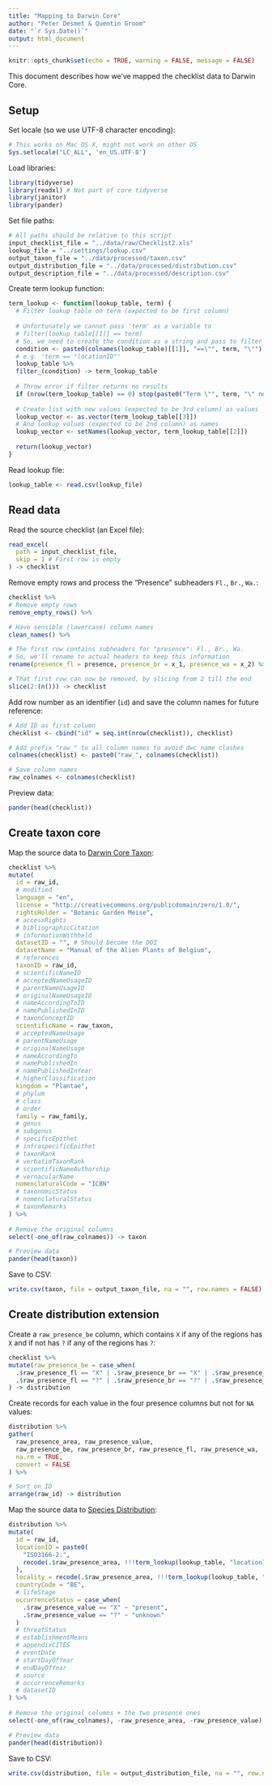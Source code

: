 ```yaml
---
title: "Mapping to Darwin Core"
author: "Peter Desmet & Quentin Groom"
date: "`r Sys.Date()`"
output: html_document
---
```


```r
knitr::opts_chunk$set(echo = TRUE, warning = FALSE, message = FALSE)
```

This document describes how we've mapped the checklist data to Darwin Core.

## Setup

Set locale (so we use UTF-8 character encoding):

```r
# This works on Mac OS X, might not work on other OS
Sys.setlocale("LC_ALL", 'en_US.UTF-8')
```

Load libraries:

```r
library(tidyverse)
library(readxl) # Not part of core tidyverse
library(janitor)
library(pander)
```

Set file paths:

```r
# All paths should be relative to this script
input_checklist_file = "../data/raw/Checklist2.xls"
lookup_file = "../settings/lookup.csv"
output_taxon_file = "../data/processed/taxon.csv"
output_distribution_file = "../data/processed/distribution.csv"
output_description_file = "../data/processed/description.csv"
```

Create term lookup function:

```r
term_lookup <- function(lookup_table, term) {
  # Filter lookup table on term (expected to be first column)
  
  # Unfortunately we cannot pass 'term' as a variable to 
  # filter(lookup_table[[1]] == term)
  # So, we need to create the condition as a string and pass to filter_()
  condition <- paste0(colnames(lookup_table)[[1]], "==\"", term, "\"")
  # e.g. 'term == "locationID"'
  lookup_table %>%
  filter_(condition) -> term_lookup_table
  
  # Throw error if filter returns no results
  if (nrow(term_lookup_table) == 0) stop(paste0("Term \"", term, "\" not found in first column of lookup table."))
  
  # Create list with new values (expected to be 3rd column) as values
  lookup_vector <- as.vector(term_lookup_table[[3]])
  # And lookup values (expected to be 2nd column) as names
  lookup_vector <- setNames(lookup_vector, term_lookup_table[[2]])
  
  return(lookup_vector)
}
```

Read lookup file:

```r
lookup_table <- read.csv(lookup_file)
```

## Read data

Read the source checklist (an Excel file):

```r
read_excel(
  path = input_checklist_file,
  skip = 1 # First row is empty
) -> checklist
```

Remove empty rows and process the "Presence" subheaders `Fl.`, `Br.`, `Wa.`:

```r
checklist %>%
# Remove empty rows
remove_empty_rows() %>%

# Have sensible (lowercase) column names
clean_names() %>%

# The first row contains subheaders for "presence": Fl., Br., Wa.
# So, we'll rename to actual headers to keep this information
rename(presence_fl = presence, presence_br = x_1, presence_wa = x_2) %>%

# That first row can now be removed, by slicing from 2 till the end
slice(2:(n())) -> checklist
```

Add row number as an identifier (`id`) and save the column names for future reference:

```r
# Add ID as first column
checklist <- cbind("id" = seq.int(nrow(checklist)), checklist)

# Add prefix "raw_" to all column names to avoid dwc name clashes
colnames(checklist) <- paste0("raw_", colnames(checklist))

# Save column names
raw_colnames <- colnames(checklist)
```

Preview data:

```r
pander(head(checklist))
```

## Create taxon core

Map the source data to [Darwin Core Taxon](http://rs.gbif.org/core/dwc_taxon_2015-04-24.xml):

```r
checklist %>%
mutate(
  id = raw_id,
  # modified
  language = "en",
  license = "http://creativecommons.org/publicdomain/zero/1.0/",
  rightsHolder = "Botanic Garden Meise",
  # accessRights
  # bibliographicCitation
  # informationWithheld
  datasetID = "", # Should become the DOI
  datasetName = "Manual of the Alien Plants of Belgium", 
  # references
  taxonID = raw_id,
  # scientificNameID
  # acceptedNameUsageID
  # parentNameUsageID
  # originalNameUsageID
  # nameAccordingToID
  # namePublishedInID
  # taxonConceptID
  scientificName = raw_taxon,
  # acceptedNameUsage
  # parentNameUsage
  # originalNameUsage
  # nameAccordingTo
  # namePublishedIn
  # namePublishedInYear
  # higherClassification
  kingdom = "Plantae",
  # phylum
  # class
  # order
  family = raw_family,
  # genus
  # subgenus
  # specificEpithet
  # infraspecificEpithet
  # taxonRank
  # verbatimTaxonRank
  # scientificNameAuthorship
  # vernacularName
  nomenclaturalCode = "ICBN"
  # taxonomicStatus
  # nomenclaturalStatus
  # taxonRemarks
) %>%
  
# Remove the original columns
select(-one_of(raw_colnames)) -> taxon

# Preview data
pander(head(taxon))
```

Save to CSV:

```r
write.csv(taxon, file = output_taxon_file, na = "", row.names = FALSE)
```

## Create distribution extension

Create a `raw_presence_be` column, which contains `X` if any of the regions has `X` and if not has `?` if any of the regions has `?`:

```r
checklist %>%
mutate(raw_presence_be = case_when(
  .$raw_presence_fl == "X" | .$raw_presence_br == "X" | .$raw_presence_wa == "X" ~ "X",
  .$raw_presence_fl == "?" | .$raw_presence_br == "?" | .$raw_presence_wa == "?" ~ "?")
) -> distribution
```

Create records for each value in the four presence columns but not for `NA` values:

```r
distribution %>%
gather(
  raw_presence_area, raw_presence_value,
  raw_presence_be, raw_presence_br, raw_presence_fl, raw_presence_wa,
  na.rm = TRUE,
  convert = FALSE
) %>%

# Sort on ID
arrange(raw_id) -> distribution
```

Map the source data to [Species Distribution](http://rs.gbif.org/extension/gbif/1.0/distribution.xml):

```r
distribution %>%
mutate(
  id = raw_id,
  locationID = paste0(
    "ISO3166-2:",
    recode(.$raw_presence_area, !!!term_lookup(lookup_table, "locationID"))
  ),
  locality = recode(.$raw_presence_area, !!!term_lookup(lookup_table, "locality")),
  countryCode = "BE",
  # lifeStage
  occurrenceStatus = case_when(
    .$raw_presence_value == "X" ~ "present",
    .$raw_presence_value == "?" ~ "unknown"
  )
  # threatStatus
  # establishmentMeans
  # appendixCITES
  # eventDate
  # startDayOfYear
  # endDayOfYear
  # source
  # occurrenceRemarks
  # datasetID
) %>%
  
# Remove the original columns + the two presence ones
select(-one_of(raw_colnames), -raw_presence_area, -raw_presence_value) -> distribution

# Preview data
pander(head(distribution))
```

Save to CSV:

```r
write.csv(distribution, file = output_distribution_file, na = "", row.names = FALSE)
```
